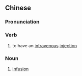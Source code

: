 {{also|输液}}
==Chinese==
{{zh-forms|s=输液}}

===Pronunciation===
{{zh-pron
|m=shūyè
|c=syu1 jik6
|mn=qz:su-ia̍k/xm,zz:su-e̍k
|cat=v
}}

===Verb===
{{zh-verb}}

# to have an [[intravenous]] [[injection]]

===Noun===
{{zh-noun}}

# {{lb|zh|medicine}} [[infusion]]